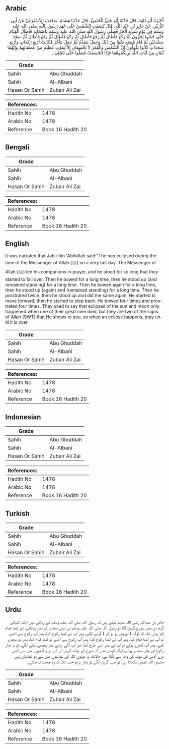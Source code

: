 ## Arabic


<div dir="rtl" lang="ar" style={{fontSize:'larger',backgroundColor:'#f8f9fa',padding:20}}>
أَخْبَرَنَا أَبُو دَاوُدَ، قَالَ حَدَّثَنَا أَبُو عَلِيٍّ الْحَنَفِيُّ، قَالَ حَدَّثَنَا هِشَامٌ، صَاحِبُ الدَّسْتَوَائِيِّ عَنْ أَبِي الزُّبَيْرِ، عَنْ جَابِرِ بْنِ عَبْدِ اللَّهِ، قَالَ كَسَفَتِ الشَّمْسُ عَلَى عَهْدِ رَسُولِ اللَّهِ صلى الله عليه وسلم فِي يَوْمٍ شَدِيدِ الْحَرِّ فَصَلَّى رَسُولُ اللَّهِ صلى الله عليه وسلم بِأَصْحَابِهِ فَأَطَالَ الْقِيَامَ حَتَّى جَعَلُوا يَخِرُّونَ ثُمَّ رَكَعَ فَأَطَالَ ثُمَّ رَفَعَ فَأَطَالَ ثُمَّ رَكَعَ فَأَطَالَ ثُمَّ رَفَعَ فَأَطَالَ ثُمَّ سَجَدَ سَجْدَتَيْنِ ثُمَّ قَامَ فَصَنَعَ نَحْوًا مِنْ ذَلِكَ وَجَعَلَ يَتَقَدَّمُ ثُمَّ جَعَلَ يَتَأَخَّرُ فَكَانَتْ أَرْبَعَ رَكَعَاتٍ وَأَرْبَعَ سَجَدَاتٍ كَانُوا يَقُولُونَ إِنَّ الشَّمْسَ وَالْقَمَرَ لاَ يَخْسِفَانِ إِلاَّ لِمَوْتِ عَظِيمٍ مِنْ عُظَمَائِهِمْ وَإِنَّهُمَا آيَتَانِ مِنْ آيَاتِ اللَّهِ يُرِيكُمُوهُمَا فَإِذَا انْخَسَفَتْ فَصَلُّوا حَتَّى تَنْجَلِيَ ‏‏.‏‏
</div>
<div style={{backgroundColor:'#f8f9fa',padding:20, marginBottom: 10}}><table> <thead> <tr> <th>Grade</th> <th></th> </tr> </thead> <tbody> <tr><td>Sahih</td><td>Abu Ghuddah</td></tr><tr><td>Sahih</td><td>Al-Albani</td></tr><tr><td>Hasan Or Sahih</td><td>Zubair Ali Zai</td></tr></tbody></table><table> <thead> <tr> <th>References:</th> <th></th> </tr> </thead> <tbody><tr><td>Hadith No</td><td>1478</td></tr><tr><td>Arabic No</td><td>1478</td></tr><tr><td>Reference</td><td>Book 16 Hadith 20</td></tr></tbody></table></div>

## Bengali


<div dir="ltr" lang="bn" style={{fontSize:'larger',backgroundColor:'#f8f9fa',padding:20}}>

</div>
<div style={{backgroundColor:'#f8f9fa',padding:20, marginBottom: 10}}><table> <thead> <tr> <th>Grade</th> <th></th> </tr> </thead> <tbody> <tr><td>Sahih</td><td>Abu Ghuddah</td></tr><tr><td>Sahih</td><td>Al-Albani</td></tr><tr><td>Hasan Or Sahih</td><td>Zubair Ali Zai</td></tr></tbody></table><table> <thead> <tr> <th>References:</th> <th></th> </tr> </thead> <tbody><tr><td>Hadith No</td><td>1478</td></tr><tr><td>Arabic No</td><td>1478</td></tr><tr><td>Reference</td><td>Book 16 Hadith 20</td></tr></tbody></table></div>

## English


<div dir="ltr" lang="en" style={{fontSize:'larger',backgroundColor:'#f8f9fa',padding:20}}>
It was narrated that Jabir bin 'Abdullah said:"The sun eclipsed during the time of the Messenger of Allah (ﷺ) on a very hot day. The Messenger of Allah (ﷺ) led his companions in prayer, and he stood for so long that they started to fall over. Then he bowed for a long time, then he stood up (and remained standing) for a long time. Then he bowed again for a long time, then he stood up (again) and (remained standing) for a long time. Then he prostrated twice, then he stood up and did the same again. He started to move forward, then he started to step back. He bowed four times and prostrated four times. They used to say that eclipses of the sun and moon only happened when one of their great men died, but they are two of the signs of Allah (SWT) that He shows to you, so when an eclipse happens, pray until it is over
</div>
<div style={{backgroundColor:'#f8f9fa',padding:20, marginBottom: 10}}><table> <thead> <tr> <th>Grade</th> <th></th> </tr> </thead> <tbody> <tr><td>Sahih</td><td>Abu Ghuddah</td></tr><tr><td>Sahih</td><td>Al-Albani</td></tr><tr><td>Hasan Or Sahih</td><td>Zubair Ali Zai</td></tr></tbody></table><table> <thead> <tr> <th>References:</th> <th></th> </tr> </thead> <tbody><tr><td>Hadith No</td><td>1478</td></tr><tr><td>Arabic No</td><td>1478</td></tr><tr><td>Reference</td><td>Book 16 Hadith 20</td></tr></tbody></table></div>

## Indonesian


<div dir="ltr" lang="id" style={{fontSize:'larger',backgroundColor:'#f8f9fa',padding:20}}>

</div>
<div style={{backgroundColor:'#f8f9fa',padding:20, marginBottom: 10}}><table> <thead> <tr> <th>Grade</th> <th></th> </tr> </thead> <tbody> <tr><td>Sahih</td><td>Abu Ghuddah</td></tr><tr><td>Sahih</td><td>Al-Albani</td></tr><tr><td>Hasan Or Sahih</td><td>Zubair Ali Zai</td></tr></tbody></table><table> <thead> <tr> <th>References:</th> <th></th> </tr> </thead> <tbody><tr><td>Hadith No</td><td>1478</td></tr><tr><td>Arabic No</td><td>1478</td></tr><tr><td>Reference</td><td>Book 16 Hadith 20</td></tr></tbody></table></div>

## Turkish


<div dir="ltr" lang="tr" style={{fontSize:'larger',backgroundColor:'#f8f9fa',padding:20}}>

</div>
<div style={{backgroundColor:'#f8f9fa',padding:20, marginBottom: 10}}><table> <thead> <tr> <th>Grade</th> <th></th> </tr> </thead> <tbody> <tr><td>Sahih</td><td>Abu Ghuddah</td></tr><tr><td>Sahih</td><td>Al-Albani</td></tr><tr><td>Hasan Or Sahih</td><td>Zubair Ali Zai</td></tr></tbody></table><table> <thead> <tr> <th>References:</th> <th></th> </tr> </thead> <tbody><tr><td>Hadith No</td><td>1478</td></tr><tr><td>Arabic No</td><td>1478</td></tr><tr><td>Reference</td><td>Book 16 Hadith 20</td></tr></tbody></table></div>

## Urdu


<div dir="rtl" lang="ur" style={{fontSize:'larger',backgroundColor:'#f8f9fa',padding:20}}>
جابر بن عبداللہ رضی اللہ عنہم کہتے ہیں کہ رسول اللہ صلی اللہ علیہ وسلم کے زمانے میں ایک انتہائی گرم دن میں سورج گرہن لگا تو رسول اللہ صلی اللہ علیہ وسلم نے اپنے صحابہ کو نماز پڑھائی، اور لمبا قیام کیا یہاں تک کہ لوگ ( بیہوش ہو ہو کر ) گرنے لگے، پھر آپ نے لمبا رکوع کیا، پھر آپ رکوع سے اٹھے تو آپ نے لمبا قیام کیا، پھر آپ نے لمبا رکوع کیا، پھر آپ رکوع سے اٹھے تو لمبا قیام کیا، پھر دو سجدے کیے، پھر آپ کھڑے ہوئے تو آپ نے پھر اسی طرح کیا، نیز آپ آگے بڑھے پھر پیچھے ہٹنے لگے، تو یہ چار رکوع اور چار سجدے ہوئے، لوگ کہتے تھے کہ سورج اور چاند گرہن ان کے بڑے آدمیوں میں سے کسی بڑے آدمی کی موت کی وجہ سے لگتا ہے، حالانکہ یہ دونوں اللہ کی نشانیوں میں سے دو نشانیاں ہیں جنہیں اللہ تمہیں دکھاتا ہے، تو جب گرہن لگے تو نماز پڑھو جب تک کہ وہ چھٹ نہ جائے۔
</div>
<div style={{backgroundColor:'#f8f9fa',padding:20, marginBottom: 10}}><table> <thead> <tr> <th>Grade</th> <th></th> </tr> </thead> <tbody> <tr><td>Sahih</td><td>Abu Ghuddah</td></tr><tr><td>Sahih</td><td>Al-Albani</td></tr><tr><td>Hasan Or Sahih</td><td>Zubair Ali Zai</td></tr></tbody></table><table> <thead> <tr> <th>References:</th> <th></th> </tr> </thead> <tbody><tr><td>Hadith No</td><td>1478</td></tr><tr><td>Arabic No</td><td>1478</td></tr><tr><td>Reference</td><td>Book 16 Hadith 20</td></tr></tbody></table></div>